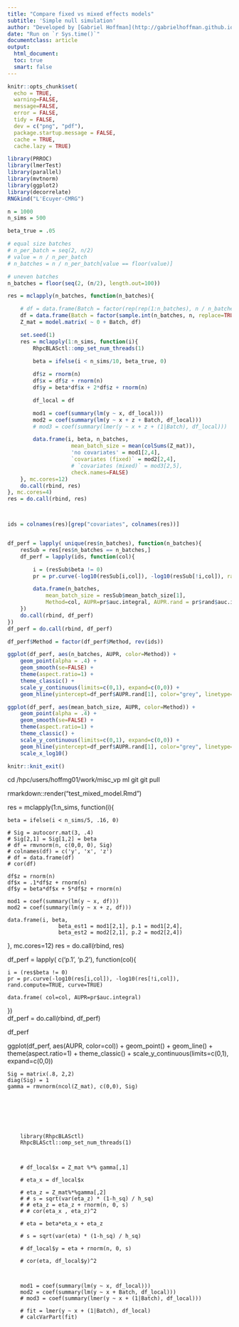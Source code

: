 ```yaml
---
title: "Compare fixed vs mixed effects models"
subtitle: 'Simple null simulation'
author: "Developed by [Gabriel Hoffman](http://gabrielhoffman.github.io/)"
date: "Run on `r Sys.time()`"
documentclass: article
output: 
  html_document:
  toc: true
  smart: false
---
```





```r
knitr::opts_chunk$set(
  echo = TRUE,
  warning=FALSE,
  message=FALSE,
  error = FALSE,
  tidy = FALSE,
  dev = c("png", "pdf"),
  package.startup.message = FALSE,
  cache = TRUE,
  cache.lazy = TRUE)
```


```r
library(PRROC)
library(lmerTest)
library(parallel)
library(mvtnorm)
library(ggplot2)
library(decorrelate)
RNGkind("L'Ecuyer-CMRG")

n = 1000
n_sims = 500

beta_true = .05

# equal size batches
# n_per_batch = seq(2, n/2)
# value = n / n_per_batch
# n_batches = n / n_per_batch[value == floor(value)]

# uneven batches
n_batches = floor(seq(2, (n/2), length.out=100))

res = mclapply(n_batches, function(n_batches){

	# df = data.frame(Batch = factor(rep(rep(1:n_batches), n / n_batches)))
	df = data.frame(Batch = factor(sample.int(n_batches, n, replace=TRUE)))
	Z_mat = model.matrix( ~ 0 + Batch, df)

	set.seed(1)
	res = mclapply(1:n_sims, function(i){
		RhpcBLASctl::omp_set_num_threads(1)	

		beta = ifelse(i < n_sims/10, beta_true, 0)
			
		df$z = rnorm(n)
		df$x = df$z + rnorm(n)
		df$y = beta*df$x + 2*df$z + rnorm(n)

		df_local = df

		mod1 = coef(summary(lm(y ~ x, df_local)))
		mod2 = coef(summary(lm(y ~ x + z + Batch, df_local)))
		# mod3 = coef(summary(lmer(y ~ x + z + (1|Batch), df_local)))

		data.frame(i, beta, n_batches,
					mean_batch_size = mean(colSums(Z_mat)),
					'no covariates' = mod1[2,4], 
					`covariates (fixed)` = mod2[2,4], 
					# `covariates (mixed)` = mod3[2,5], 
					check.names=FALSE)
	}, mc.cores=12)
	do.call(rbind, res)
}, mc.cores=4)
res = do.call(rbind, res)



ids = colnames(res)[grep("covariates", colnames(res))]


df_perf = lapply( unique(res$n_batches), function(n_batches){
	resSub = res[res$n_batches == n_batches,]
	df_perf = lapply(ids, function(col){

		i = (resSub$beta != 0)
		pr = pr.curve(-log10(resSub[i,col]), -log10(resSub[!i,col]), rand.compute=TRUE, curve=TRUE)

		data.frame(n_batches, 
			mean_batch_size = resSub$mean_batch_size[1],
			Method=col, AUPR=pr$auc.integral, AUPR.rand = pr$rand$auc.integral)
	})
	do.call(rbind, df_perf)
})
df_perf = do.call(rbind, df_perf)

df_perf$Method = factor(df_perf$Method, rev(ids))
```

```r
ggplot(df_perf, aes(n_batches, AUPR, color=Method)) +
	geom_point(alpha = .4) + 
	geom_smooth(se=FALSE) + 
	theme(aspect.ratio=1) +
	theme_classic() +
	scale_y_continuous(limits=c(0,1), expand=c(0,0)) +
	geom_hline(yintercept=df_perf$AUPR.rand[1], color="grey", linetype="dashed")
```




```r
ggplot(df_perf, aes(mean_batch_size, AUPR, color=Method)) +
	geom_point(alpha = .4) + 
	geom_smooth(se=FALSE) + 
	theme(aspect.ratio=1) +
	theme_classic() +
	scale_y_continuous(limits=c(0,1), expand=c(0,0)) +
	geom_hline(yintercept=df_perf$AUPR.rand[1], color="grey", linetype="dashed") +
	scale_x_log10()
```



```r
knitr::knit_exit()
```

cd /hpc/users/hoffmg01/work/misc_vp
ml git
git pull

rmarkdown::render("test_mixed_model.Rmd")



res = mclapply(1:n_sims, function(i){

	beta = ifelse(i < n_sims/5, .16, 0)

	# Sig = autocorr.mat(3, .4)
	# Sig[2,1] = Sig[1,2] = beta
	# df = rmvnorm(n, c(0,0, 0), Sig)
	# colnames(df) = c('y', 'x', 'z')
	# df = data.frame(df)
	# cor(df)

	df$z = rnorm(n)
	df$x = .1*df$z + rnorm(n)
	df$y = beta*df$x + 5*df$z + rnorm(n)

	mod1 = coef(summary(lm(y ~ x, df)))
	mod2 = coef(summary(lm(y ~ x + z, df)))

	data.frame(i, beta,
					beta_est1 = mod1[2,1], p.1 = mod1[2,4], 
					beta_est2 = mod2[2,1], p.2 = mod2[2,4]) 
}, mc.cores=12)
res = do.call(rbind, res)



df_perf = lapply( c('p.1', 'p.2'), function(col){

	i = (res$beta != 0)
	pr = pr.curve(-log10(res[i,col]), -log10(res[!i,col]), rand.compute=TRUE, curve=TRUE)

	data.frame( col=col, AUPR=pr$auc.integral)
})	
df_perf = do.call(rbind, df_perf)


df_perf


ggplot(df_perf, aes(AUPR, color=col)) +
	geom_point() + 
	geom_line() + 
	theme(aspect.ratio=1) +
	theme_classic() +
	scale_y_continuous(limits=c(0,1), expand=c(0,0))






	Sig = matrix(.8, 2,2)
	diag(Sig) = 1 
	gamma = rmvnorm(ncol(Z_mat), c(0,0), Sig)







		library(RhpcBLASctl)
		RhpcBLASctl::omp_set_num_threads(1)



		# df_local$x = Z_mat %*% gamma[,1] 

		# eta_x = df_local$x

		# eta_z = Z_mat%*%gamma[,2]
		# # s = sqrt(var(eta_z) * (1-h_sq) / h_sq)
		# # eta_z = eta_z + rnorm(n, 0, s)
		# # cor(eta_x , eta_z)^2
		
		# eta = beta*eta_x + eta_z

		# s = sqrt(var(eta) * (1-h_sq) / h_sq)

		# df_local$y = eta + rnorm(n, 0, s)

		# cor(eta, df_local$y)^2



		mod1 = coef(summary(lm(y ~ x, df_local)))
		mod2 = coef(summary(lm(y ~ x + Batch, df_local)))
		# mod3 = coef(summary(lmer(y ~ x + (1|Batch), df_local)))

		# fit = lmer(y ~ x + (1|Batch), df_local)
		# calcVarPart(fit)
